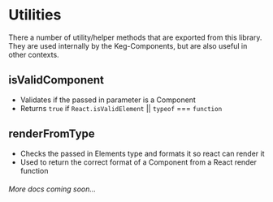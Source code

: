 <!--- Utilities.stories.mdx -->


<Meta title="Utilities" />

# Utilities
There a number of utility/helper methods that are exported from this library.
They are used internally by the Keg-Components, but are also useful in other contexts.

## isValidComponent
* Validates if the passed in parameter is a Component
* Returns `true` if `React.isValidElement` || `typeof` === `function`

## renderFromType
* Checks the passed in Elements type and formats it so react can render it
* Used to return the correct format of a Component from a React render function

<h6>More docs coming soon...</h6>